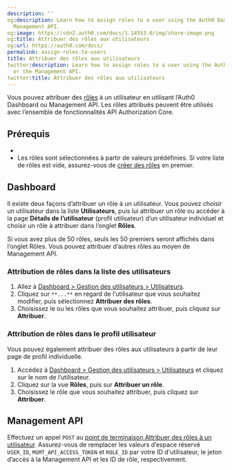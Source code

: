 ```yaml
---
description: ''
og:description: Learn how to assign roles to a user using the Auth0 Dashboard or the
  Management API.
og:image: https://cdn2.auth0.com/docs/1.14553.0/img/share-image.png
og:title: Attribuer des rôles aux utilisateurs
og:url: https://auth0.com/docs/
permalink: assign-roles-to-users
title: Attribuer des rôles aux utilisateurs
twitter:description: Learn how to assign roles to a user using the Auth0 Dashboard
  or the Management API.
twitter:title: Attribuer des rôles aux utilisateurs
---
```


Vous pouvez attribuer des [rôles](/authorization/concepts/rbac) à un utilisateur en utilisant l’Auth0 Dashboard ou Management API. Les rôles attribués peuvent être utilisés avec l’ensemble de fonctionnalités API Authorization Core.

## Prérequis

* 
* Les rôles sont sélectionnées à partir de valeurs prédéfinies. Si votre liste de rôles est vide, assurez-vous de [créer des rôles](/rbac/roles/create-roles) en premier.

## Dashboard

Il existe deux façons d’attribuer un rôle à un utilisateur. Vous pouvez choisir un utilisateur dans la liste **Utilisateurs**, puis lui attribuer un rôle ou accéder à la page **Détails de l’utilisateur** (profil utilisateur) d’un utilisateur individuel et choisir un rôle à attribuer dans l’onglet **Rôles**.

Si vous avez plus de 50 rôles, seuls les 50 premiers seront affichés dans l’onglet Rôles. Vous pouvez attribuer d’autres rôles au moyen de Management API.

### Attribution de rôles dans la liste des utilisateurs

1. Allez à [Dashboard > Gestion des utilisateurs > Utilisateurs](%24%7Bmanage_url%7D/#/users).
2. Cliquez sur `**...**` en regard de l’utilisateur que vous souhaitez modifier, puis sélectionnez **Attribuer des rôles**.
3. Choisissez le ou les rôles que vous souhaitez attribuer, puis cliquez sur **Attribuer**.

### Attribution de rôles dans le profil utilisateur

Vous pouvez également attribuer des rôles aux utilisateurs à partir de leur page de profil individuelle.

1. Accédez à [Dashboard > Gestion des utilisateurs > Utilisateurs](%24%7Bmanage_url%7D/#/users) et cliquez sur le nom de l’utilisateur.
2. Cliquez sur la vue **Rôles**, puis sur **Attribuer un rôle**.
3. Choisissez le rôle que vous souhaitez attribuer, puis cliquez sur **Attribuer**.

## Management API

Effectuez un appel `POST` au [point de terminaison Attribuer des rôles à un utilisateur](https://auth0.com/docs/api/management/v2#!/Users/post_user_roles). Assurez-vous de remplacer les valeurs d’espace réservé `USER_ID`, `MGMT_API_ACCESS_TOKEN` et `ROLE_ID` par votre ID d'utilisateur, le jeton d’accès à la Management API et les ID de rôle, respectivement.